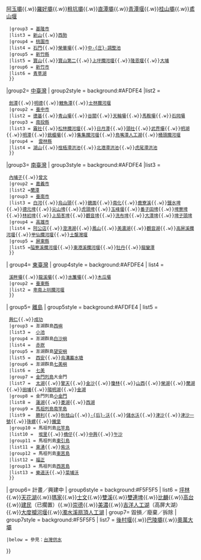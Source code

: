 {{Navbox 
| name   = 臺灣水庫
| title  = [[臺灣水庫|臺灣水庫與蓄水堰壩列表]]
| titlestyle= background:#AFDFE4
| style  = text-align:left;
| state  = collapsed
| group-style = width:17%;
| group1= [[北臺灣]]
| group1style = background:#AFDFE4
| list1 = 
  {{Navbox subgroup 
  |group1 = [[宜蘭縣]]
  |list1 = [[羅東攔河堰]]{{.w}}[[南溪壩]]
  |group2 = [[新北市]]
  |list2 = [[翡翠水庫|翡翠]]{{.w}}[[阿玉壩]]{{.w}}[[羅好壩]]{{.w}}[[粗坑壩]]{{.w}}[[直潭壩]]{{.w}}[[青潭堰]]{{.w}}[[桂山壩]]{{.w}}[[鳶山堰]]
  |group3 = [[基隆市]]
  |list3 = [[新山水庫|新山]]{{.w}}[[西勢水庫|西勢]]
  |group4 = [[桃園市]]
  |list4 = [[石門水庫 (臺灣)|石門]]{{.w}}[[榮華壩]]{{.w}}[[中庄調整池|中-{庄}-調整池]]
  |group5 = [[新竹縣]]
  |list5 = [[寶山水庫|寶山]]{{.w}}[[寶山第二水庫|寶山第二]]{{.w}}[[上坪攔河堰]]{{.w}}[[隆恩堰]]{{.w}}[[峨眉湖|大埔]]
  |group6 = [[新竹市]]
  |list6 = [[青草湖 (台湾湖泊)|青草湖]]
  }}
|group2= [[中臺灣]]
| group2style = background:#AFDFE4
|list2 = 
  {{Navbox subgroup 
  |group1 = [[苗栗縣]]
  |list1 =[[永和山水庫|永和山]]{{.w}}[[劍潭水庫|劍潭]]{{.w}}[[明德水庫|明德]]{{.w}}[[鯉魚潭水庫|鯉魚潭]]{{.w}}[[士林攔河堰]]
  |group2 = [[臺中市]]
  |list2 = [[德基水庫|德基]]{{.w}}[[青山壩]]{{.w}}[[谷關水庫|谷關]]{{.w}}[[天輪壩]]{{.w}}[[馬鞍壩]]{{.w}}[[石岡水壩|石岡壩]]
  |group3 = [[南投縣]]
  |list3 = [[霧社水庫|霧社]]{{.w}}[[松林攔河堰]]{{.w}}[[日月潭]]{{.w}}[[頭社水庫|頭社]]{{.w}}[[武界壩]]{{.w}}[[明湖水庫|明湖]]{{.w}}[[明潭水庫|明潭]]{{.w}}[[銃櫃壩]]{{.w}}[[集集攔河堰]]{{.w}}[[鳥嘴潭人工湖]]{{.w}}[[桶頭攔河堰]]
  |group4 =  [[雲林縣]]
  |list4 = [[湖山水庫|湖山]]{{.w}}[[椬梧滯洪池]]{{.w}}[[北港滯洪池]]{{.w}}[[虎尾滯洪池]]
  }}
|group3= [[南臺灣]]
| group3style = background:#AFDFE4
|list3 = 
  {{Navbox subgroup 
  |group1 = [[嘉義縣]]
  |list1 =[[仁義潭水庫|仁義潭]]{{.w}}[[內埔子水庫|內埔子]]{{.w}}[[曾文水庫|曾文]]
  |group2 = [[嘉義市]]
  |list2 =[[蘭潭水庫|蘭潭]]
  |group3 = [[臺南市]]
  |list3 = [[白河水庫 (臺灣)|白河]]{{.w}}[[烏山頭水庫|烏山頭]]{{.w}}[[鏡面水庫|鏡面]]{{.w}}[[南化水庫|南化]]{{.w}}[[鹿寮溪水庫|鹿寮溪]]{{.w}}[[鹽水埤水庫|鹽水埤]]{{.w}}[[德元埤水庫|德元埤]]{{.w}}[[尖山埤水庫|尖山埤]]{{.w}}[[虎頭埤]]{{.w}}[[玉峰堰]]{{.w}}[[葫蘆埤風景區|番子田埤]]{{.w}}[[天鵝湖公園|埤寮埤]]{{.w}}[[林初埤]]{{.w}}[[小南海風景區|上茄苳埤]]{{.w}}[[觀音埤]]{{.w}}[[洗布埤]]{{.w}}[[大潭埤]]{{.w}}[[埤子頭埤]]
  |group4 = [[高雄市]]
  |list4 = [[阿公店水庫|阿公店]]{{.w}}[[澄清湖]]{{.w}}[[鳳山水庫|鳳山]]{{.w}}[[美濃湖]]{{.w}}[[觀音湖]]{{.w}}[[高屏溪攔河堰]]{{.w}}[[甲仙攔河堰]]{{.w}}[[土壟灣堰]]
  |group5 = [[屏東縣]]
  |list5 =[[隘寮溪攔河堰]]{{.w}}[[東港溪攔河堰]]{{.w}}[[牡丹水庫|牡丹]]{{.w}}[[龍鑾潭水庫|龍鑾潭]]
  }}
| group4= [[東臺灣]]
| group4style = background:#AFDFE4
| list4 = 
  {{Navbox subgroup 
  |group1 = [[花蓮縣]]
  |list1 = [[俊哪池]]{{.w}}[[溪畔壩]]{{.w}}[[龍溪壩]]{{.w}}[[水簾壩]]{{.w}}[[木瓜壩]]
  |group2 = [[臺東縣]]
  |list2 = [[卑南上圳攔河堰]]
  }}
| group5= [[中華民國島嶼列表|離島]]
| group5style = background:#AFDFE4
| list5 = 
  {{Navbox subgroup 
  |group1 = [[臺東縣]][[綠島]]
  |list1 =  [[酬勤水庫|酬勤]]
  |group2 = [[澎湖縣|澎湖群島]][[澎湖本島|本島]]
  |list2 =  [[東衛水庫|東衛]]{{.w}}[[興仁水庫|興仁]]{{.w}}[[成功水庫|成功]]
  |group3 = 澎湖群島[[西嶼鄉|西嶼]]
  |list3 =  [[小池水庫|小池]]
  |group4 = 澎湖群島[[白沙鄉 (台灣)|白沙嶼]]
  |list4 =  [[赤崁地下水庫|赤崁]]
  |group5 = 澎湖群島[[望安鄉|望安嶼]]
  |list5 =  [[西安水庫|西安]]{{.w}}[[烏溝蓄水塘]]
  |group6 = 澎湖群島[[七美鄉 (臺灣)|七美嶼]]
  |list6 =  [[七美水庫|七美]]
  |group7 = [[金門縣|金門列島]]大金門
  |list7 =  [[太湖 (金門)|太湖]]{{.w}}[[擎天水庫|擎天]]{{.w}}[[金沙水庫|金沙]]{{.w}}[[瓊林水庫|瓊林]]{{.w}}[[山西水庫|山西]]{{.w}}[[榮湖水庫|榮湖]]{{.w}}[[蘭湖水庫|蘭湖]]{{.w}}[[田埔水庫|田埔]]{{.w}}[[陽明湖水庫|陽明湖]]{{.w}}[[金湖水庫|金湖]]
  |group8 = 金門列島[[烈嶼鄉|小金門]]
  |list8 =  [[蓮湖水庫|蓮湖]]{{.w}}[[菱湖水庫|菱湖]]{{.w}}[[西湖]]
  |group9 = [[馬祖列島]][[南竿島]]
  |list9 =  [[勝利水庫 (馬祖)|勝利]]{{.w}}[[秋桂山水庫|秋桂山]]{{.w}}[[后沃水庫|-{后}-沃]]{{.w}}[[儲水沃水庫|儲水沃]]{{.w}}[[津沙水庫|津沙]]{{.w}}[[津沙一號水庫|津沙一號]]{{.w}}[[珠螺水庫|珠螺]]{{.w}}[[鐵堡水庫|鐵堡]]
  |group10 = 馬祖列島[[北竿島]]
  |list10 =  [[坂里水庫|坂里]]{{.w}}[[橋仔水庫|橋仔]]{{.w}}[[中興水庫|中興]]{{.w}}[[午沙水庫|午沙]]
  |group11 = 馬祖列島[[東引島]]
  |list11 = [[東湧水庫|東湧]]{{.w}}[[紫沃水庫|紫沃]]
  |group12 = 馬祖列島[[東莒島]]
  |list12 = [[福正水庫|福正]]
  |group13 = 馬祖列島[[西莒島]]
  |list13 = [[樂道沃水庫|樂道沃]]{{.w}}[[菜埔沃水庫|菜埔沃]]
  }}
| group6= 計畫／興建中
| group6style = background:#F5F5F5
| list6 = [[坪林水庫|坪林]]{{.w}}[[天花湖水庫|天花湖]]{{.w}}[[瑪家水庫|瑪家]]{{.w}}[[士文水庫|士文]]{{.w}}[[雙溪水庫 (臺灣)|雙溪]]{{.w}}[[雙連埤水庫|雙連埤]]{{.w}}[[比麟水庫|比麟]]{{.w}}[[高台水庫|高台]]{{.w}}[[建民水庫|建民]]（已擱置）{{.w}}[[崇德水庫|崇德]]{{.w}}[[美濃水庫|美濃]]{{.w}}[[高屏大湖工程計畫|吉洋人工湖]]（高屏大湖）{{.w}}[[大度攔河堰]]{{.w}}[[濁水溪扇頂人工湖]]
| group7= 毀損／廢棄／拆除
| group7style = background:#F5F5F5
| list7 = [[後村堰]]{{.w}}[[巴陵壩]]{{.w}}[[奧萬大壩]]

 |below = 參見：[[台灣供水]]

}}<noinclude>
<noinclude>{{Documentation}}</noinclude>